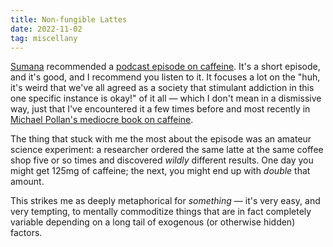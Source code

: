 ```yaml
---
title: Non-fungible Lattes
date: 2022-11-02
tag: miscellany
---
```


[Sumana](https://www.changeset.nyc/) recommended a [podcast episode on caffeine](https://play.acast.com/s/saywhytodrugs/caffeine). It's a short episode, and it's good, and I recommend you listen to it. It focuses a lot on the "huh, it's weird that we've all agreed as a society that stimulant addiction in this one specific instance is okay!" of it all — which I don't mean in a dismissive way, just that I've encountered it a few times before and most recently in [Michael Pollan's mediocre book on caffeine](https://michaelpollan.com/books/caffeine-how-coffee-and-tea-created-the-modern-world/).

The thing that stuck with me the most about the episode was an amateur science experiment: a researcher ordered the same latte at the same coffee shop five or so times and discovered _wildly_ different results.  One day you might get 125mg of caffeine; the next, you might end up with _double_ that amount.

This strikes me as deeply metaphorical for _something_ — it's very easy, and very tempting, to mentally commoditize things that are in fact completely variable depending on a long tail of exogenous (or otherwise hidden) factors.
        